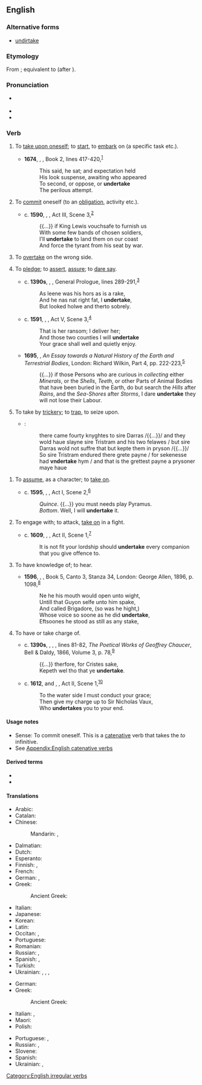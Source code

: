 ==English==

===Alternative forms===
* [[undirtake]]

===Etymology===
From {{inh|en|enm|undertaken}}; equivalent to {{prefix|en|under|take}} (after {{m|en|undernim}}).

===Pronunciation===
* {{a|UK}} {{IPA|en|/ʌndəˈteɪk/}}
* {{audio|en|en-us-undertake.ogg|Audio (US)}}
* {{rhymes|en|eɪk}}

===Verb===
{{en-verb|undertakes|undertaking|undertook|past2=undertaked|undertaken|past_ptc2=undertaked}}

# {{lb|en|transitive}} To [[take upon oneself]]; to [[start]], to [[embark]] on (a specific task etc.).
#* '''1674''', {{w|John Milton}}, ''{{w|Paradise Lost}}'', Book 2, lines 417-420,<sup>[https://en.wikisource.org/wiki/Paradise_Lost_(1674)/Book_II]</sup>
#*: This said, he sat; and expectation held
#*: His look suspense, awaiting who appeared
#*: To second, or oppose, or '''undertake'''
#*: The perilous attempt.
# {{lb|en|intransitive}} To [[commit]] oneself (to an [[obligation]], activity etc.).
#: {{ux|en|He '''undertook''' to exercise more in future.}}
#* c. '''1590''', {{w|William Shakespeare}}, ''{{w|Henry VI, Part 3}}'', Act III, Scene 3,<sup>[http://www.opensourceshakespeare.org/views/plays/play_view.php?WorkID=henry6p3&Scope=entire&pleasewait=1&msg=pl]</sup>
#*: {{...}} if King Lewis vouchsafe to furnish us
#*: With some few bands of chosen soldiers,
#*: I’ll '''undertake''' to land them on our coast
#*: And force the tyrant from his seat by war.
# {{lb|en|informal}} To [[overtake]] on the wrong side.
#: {{ux|en|I hate people who try and '''undertake''' on the motorway.}}
# {{lb|en|archaic|intransitive}} To [[pledge]]; to [[assert]], [[assure]]; to [[dare say]].
#* c. '''1390s''', {{w|Geoffrey Chaucer}}, ''{{w|The Canterbury Tales}}'', General Prologue, lines 289-291,<sup>[https://en.wikisource.org/wiki/The_Canterbury_Tales/General_Prologue]</sup>
#*: As leene was his hors as is a rake,
#*: And he nas nat right fat, I '''undertake''',
#*: But looked holwe and therto sobrely.
#* c. '''1591''', {{w|William Shakespeare}}, ''{{w|Henry VI, Part 1}}'', Act V, Scene 3,<sup>[http://www.opensourceshakespeare.org/views/plays/play_view.php?WorkID=henry6p1&Scope=entire&pleasewait=1&msg=pl]</sup>
#*: That is her ransom; I deliver her;
#*: And those two counties I will '''undertake'''
#*: Your grace shall well and quietly enjoy.
#* '''1695''', {{w|John Woodward (naturalist)|John Woodward}}, ''An Essay towards a Natural History of the Earth and Terrestrial Bodies'', London: Richard Wilkin, Part 4, pp. 222-223,<sup>[https://archive.org/details/essaytowardnatur00wood]</sup>
#*: {{...}} if those Persons who are curious in ''collecting'' either ''Minerals'', or the ''Shells'', ''Teeth'', or other Parts of Animal Bodies that have been buried in the Earth, do but search the ''Hills'' after ''Rains'', and the ''Sea-Shores'' after ''Storms'', I dare '''undertake''' they will not lose their Labour.
# {{lb|en|obsolete|transitive}} To take by [[trickery]]; to [[trap]], to seize upon.
#* {{RQ:Mlry MrtDrthr|11.37|2|IX|xxxvij}}:
#*: there came fourty knyghtes to sire Darras /{{...}}/ and they wold haue slayne sire Tristram and his two felawes / but sire Darras wold not suffre that but kepte them in pryson /{{...}}/ So sire Tristram endured there grete payne / for sekenesse had '''vndertake''' hym / and that is the grettest payne a prysoner maye haue
<!--Prior quote:So Sir Trystram endured there grete payne, for syknes had '''undirtake''' hym&mdash;and that ys the grettist payne a presoner may have-->
# {{lb|en|obsolete}} To [[assume]], as a character; to [[take on]].
#* c. '''1595''', {{w|William Shakespeare}}, ''{{w|A Midsummer Night's Dream|A Midsummer Night’s Dream}}'', Act I, Scene 2,<sup>[http://www.opensourceshakespeare.org/views/plays/play_view.php?WorkID=midsummer&Scope=entire&pleasewait=1&msg=pl]</sup>
#*: ''Quince''. {{...}} you must needs play Pyramus.
#*: ''Bottom''. Well, I will '''undertake''' it.
# {{lb|en|obsolete}} To engage with; to attack, [[take on]] in a fight.
#* c. '''1609''', {{w|William Shakespeare}}, ''{{w|Cymbeline}}'', Act II, Scene 1,<sup>[http://www.opensourceshakespeare.org/views/plays/play_view.php?WorkID=cymbeline&Scope=entire&pleasewait=1&msg=pl]</sup>
#*: It is not fit your lordship should '''undertake''' every companion that you give offence to.
# {{lb|en|obsolete}} To have knowledge of; to hear.
#* '''1596''', {{w|Edmund Spenser}}, ''{{w|The Faerie Queene}}'', Book 5, Canto 3, Stanza 34, London: George Allen, 1896, p. 1098,<sup>[https://archive.org/details/spensersfaeriequ05spenuoft]</sup>
#*: Ne he his mouth would open unto wight,
#*: Untill that Guyon selfe unto him spake,
#*: And called Brigadore, (so was he hight,)
#*: Whose voice so soone as he did '''undertake''',
#*: Eftsoones he stood as still as any stake,
# {{lb|en|obsolete}} To have or take charge of.
#* c. '''1390s''', {{w|Geoffrey Chaucer}}, ''{{w|The Canterbury Tales}}'', {{w|The Physician's Tale|The Physician’s Tale}}, lines 81-82, ''The Poetical Works of Geoffrey Chaucer'', Bell & Daldy, 1866, Volume 3, p. 78,<sup>[https://books.google.ca/books?id=s74zAQAAMAAJ&printsec=frontcover#v=onepage&q&f=false]</sup>
#*: {{...}} therfore, for Cristes sake,
#*: Kepeth wel tho that ye '''undertake'''.
#* c. '''1612''', {{w|William Shakespeare}} and {{w|John Fletcher (playwright)|John Fletcher}}, ''{{w|Henry VIII (play)|Henry VIII}}'', Act II, Scene 1,<sup>[http://www.opensourceshakespeare.org/views/plays/play_view.php?WorkID=henry8&Scope=entire&pleasewait=1&msg=pl]</sup>
#*: To the water side I must conduct your grace;
#*: Then give my charge up to Sir Nicholas Vaux,
#*: Who '''undertakes''' you to your end.

====Usage notes====
* Sense: To commit oneself. This is a [[catenative]] verb that takes the ''to'' infinitive.
* See [[Appendix:English catenative verbs]]

====Derived terms====
* {{l|en|undertaker}}
* {{l|en|undertaking}}

====Translations====
{{trans-top|to start an enterprise}}
* Arabic: {{t+|ar|قَامَ}}
* Catalan: {{t+|ca|emprendre}}
* Chinese:
*: Mandarin: {{t+|cmn|進行|sc=Hani}}, {{t+|cmn|进行|tr=jìnxíng|sc=Hani}}
* Dalmatian: {{t|dlm|imprandro}}
* Dutch: {{t+|nl|ondernemen}}
* Esperanto: {{t+|eo|entrepreni}}
* Finnish: {{t+|fi|ryhtyä}}, {{t+|fi|ruveta}}
* French: {{t+|fr|entreprendre}}
* German: {{t+|de|unternehmen}}, {{t+|de|ausführen}}
* Greek:
*: Ancient Greek: {{t|grc|ἐπιχειρέω}}
{{trans-mid}}
* Italian: {{t+|it|intraprendere}}
* Japanese: {{t|ja|取り掛かる|tr=とりかかる, torikakaru|sc=Jpan}}
* Korean: {{t+|ko|맡다}}
* Latin: {{t+|la|adeo}}
* Occitan: {{t|oc|emprendre}}, {{t|oc|emprene}}
* Portuguese: {{t+|pt|empreender|m}}
* Romanian: {{t+|ro|întreprinde}}
* Russian: {{t+|ru|предпринима́ть|impf}}, {{t+|ru|предприня́ть|pf}}
* Spanish: {{t+|es|emprender}}, {{t+|es|acometer}}
* Turkish: {{t+|tr|girişmek}}
* Ukrainian: {{t|uk|роби́ти}}, {{t+|uk|зді́йснювати}}, {{t|uk|розпочина́ти}}, {{t+|uk|бра́тися}}
{{trans-bottom}}

{{trans-top|to commit oneself to an obligation}}
* German: {{t+|de|verpflichten|alt=sich verpflichten}}
* Greek:
*: Ancient Greek: {{t|grc|ἐπιχειρέω}}
* Italian: {{t+|it|impegnarsi}}, {{t+|it|dedicarsi}}
* Maori: {{t|mi|oati}}
* Polish: {{t+|pl|przedsięwziąć|impf}}
{{trans-mid}}
* Portuguese: {{t+|pt|dedicar}}, {{t|pt|comprometer-se}}
* Russian: {{t+|ru|руча́ться|impf}}, {{t+|ru|поручи́ться|pf}}
* Slovene: {{t|sl|zavezati se|pf}}
* Spanish: {{t+|es|comprometerse|alt=comprometerse a}}
* Ukrainian: {{t|uk|руча́тися}}, {{t|uk|гарантува́ти}}
{{trans-bottom}}

[[Category:English irregular verbs]]